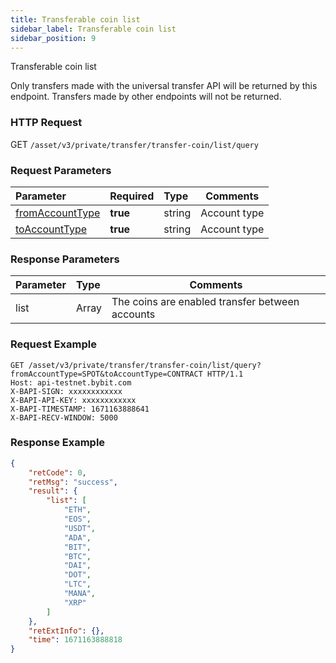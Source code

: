 ```yaml
---
title: Transferable coin list
sidebar_label: Transferable coin list
sidebar_position: 9
---
```

Transferable coin list

Only transfers made with the universal transfer API will be returned by this endpoint. Transfers made by other endpoints will not be returned.

### HTTP Request
GET `/asset/v3/private/transfer/transfer-coin/list/query`

### Request Parameters
| Parameter | Required | Type | Comments|
|:----- |:-------|:-----|------ |
|[fromAccountType](../enum#accounttype)|<b>true</b> |string |Account type |
|[toAccountType](../enum#accounttype) |<b>true</b> |string |Account type |

### Response Parameters
| Parameter | Type | Comments|
|:----- |:-----|----- |
|list |Array |The coins are enabled transfer between accounts|

### Request Example

<Tabs>
<TabItem value="console" label="Console">

```http
GET /asset/v3/private/transfer/transfer-coin/list/query?fromAccountType=SPOT&toAccountType=CONTRACT HTTP/1.1
Host: api-testnet.bybit.com
X-BAPI-SIGN: xxxxxxxxxxxx
X-BAPI-API-KEY: xxxxxxxxxxxx
X-BAPI-TIMESTAMP: 1671163888641
X-BAPI-RECV-WINDOW: 5000
```

</TabItem>
</Tabs>

### Response Example

<Tabs>
<TabItem value="js linear" label="assets">

```json
{
    "retCode": 0,
    "retMsg": "success",
    "result": {
        "list": [
            "ETH",
            "EOS",
            "USDT",
            "ADA",
            "BIT",
            "BTC",
            "DAI",
            "DOT",
            "LTC",
            "MANA",
            "XRP"
        ]
    },
    "retExtInfo": {},
    "time": 1671163888818
}
```
</TabItem>
</Tabs>